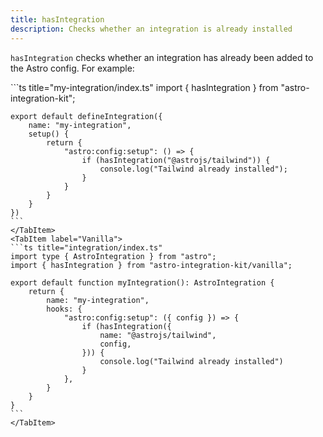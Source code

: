 ```yaml
---
title: hasIntegration
description: Checks whether an integration is already installed
---
```


`hasIntegration` checks whether an integration has already been added to the Astro config. For example:

<Tabs>
    <TabItem label="All-in">
	```ts title="my-integration/index.ts"
	import { hasIntegration } from "astro-integration-kit";

	export default defineIntegration({
		name: "my-integration",
		setup() {
			return {
				"astro:config:setup": () => {
					if (hasIntegration("@astrojs/tailwind")) {
						console.log("Tailwind already installed");
					}
				}
			}
		}
	})
	```
	</TabItem>
	<TabItem label="Vanilla">
	```ts title="integration/index.ts"
	import type { AstroIntegration } from "astro";
	import { hasIntegration } from "astro-integration-kit/vanilla";

	export default function myIntegration(): AstroIntegration {
		return {
			name: "my-integration",
			hooks: {
				"astro:config:setup": ({ config }) => {
					if (hasIntegration({
						name: "@astrojs/tailwind",
						config,
					})) {
						console.log("Tailwind already installed")
					}
				},
			}
		}
	}
	``` 
	</TabItem>
</Tabs>